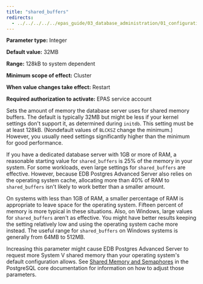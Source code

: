 ```yaml
---
title: "shared_buffers"
redirects:
  - ../../../../../epas_guide/03_database_administration/01_configuration_parameters/03_configuration_parameters_by_functionality/01_top_performance_related_parameters/01_shared_buffers #generated for docs/epas/reorg-role-use-case-mode
---
```


<div id="shared_buffers" class="registered_link"></div>

**Parameter type:** Integer

**Default value:** 32MB

**Range:** 128kB to system dependent

**Minimum scope of effect:** Cluster

**When value changes take effect:** Restart

**Required authorization to activate:** EPAS service account

Sets the amount of memory the database server uses for shared memory buffers. The default is typically 32MB but might be less if your kernel settings don't support it, as determined during `initdb`. This setting must be at least 128kB. (Nondefault values of `BLCKSZ` change the minimum.) However, you usually need settings significantly higher than the minimum for good performance.

If you have a dedicated database server with 1GB or more of RAM, a reasonable starting value for `shared_buffers` is 25% of the memory in your system. For some workloads, even large settings for `shared_buffers` are effective. However, because EDB Postgres Advanced Server also relies on the operating system cache, allocating more than 40% of RAM to `shared_buffers` isn't likely to work better than a smaller amount.

On systems with less than 1GB of RAM, a smaller percentage of RAM is appropriate to leave space for the operating system. Fifteen percent of memory is more typical in these situations. Also, on Windows, large values for `shared_buffers` aren't as effective. You might have better results keeping the setting relatively low and using the operating system cache more instead. The useful range for `shared_buffers` on Windows systems is generally from 64MB to 512MB.

Increasing this parameter might cause EDB Postgres Advanced Server to request more System V shared memory than your operating system's default configuration allows. See [Shared Memory and Semaphores](https://www.postgresql.org/docs/15/kernel-resources.html#SYSVIPC) in the PostgreSQL core documentation for information on how to adjust those parameters.
